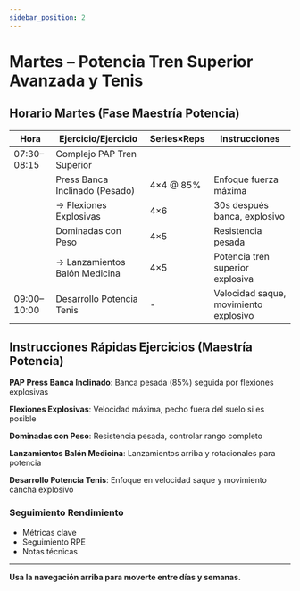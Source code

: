 ```yaml
---
sidebar_position: 2
---
```



<WorkoutNav weekNumber={6} />

# Martes – Potencia Tren Superior Avanzada y Tenis

## Horario Martes (Fase Maestría Potencia)

| Hora | Ejercicio/Ejercicio | Series×Reps | Instrucciones |
|------|---------------|-----------|--------------|
| 07:30–08:15 | Complejo PAP Tren Superior | | |
| | Press Banca Inclinado (Pesado) | 4×4 @ 85% | Enfoque fuerza máxima |
| | → Flexiones Explosivas | 4×6 | 30s después banca, explosivo |
| | Dominadas con Peso | 4×5 | Resistencia pesada |
| | → Lanzamientos Balón Medicina | 4×5 | Potencia tren superior explosiva |
| 09:00–10:00 | Desarrollo Potencia Tenis | - | Velocidad saque, movimiento explosivo |

## Instrucciones Rápidas Ejercicios (Maestría Potencia)

**PAP Press Banca Inclinado**: Banca pesada (85%) seguida por flexiones explosivas

**Flexiones Explosivas**: Velocidad máxima, pecho fuera del suelo si es posible

**Dominadas con Peso**: Resistencia pesada, controlar rango completo

**Lanzamientos Balón Medicina**: Lanzamientos arriba y rotacionales para potencia

**Desarrollo Potencia Tenis**: Enfoque en velocidad saque y movimiento cancha explosivo

### Seguimiento Rendimiento
- Métricas clave
- Seguimiento RPE
- Notas técnicas

---

**Usa la navegación arriba para moverte entre días y semanas.**